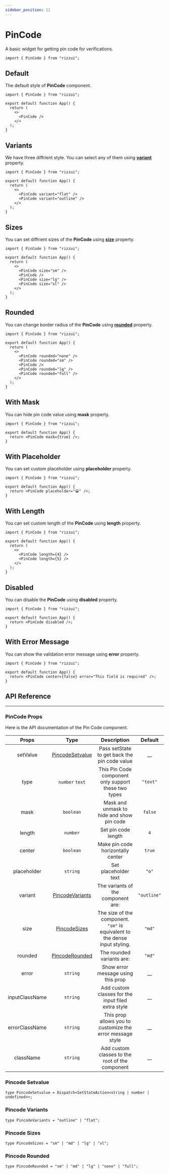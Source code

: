 ```yaml
---
sidebar_position: 11
---
```



# PinCode

A basic widget for getting pin code for verifications.

```tsx
import { PinCode } from "rizzui";
```

<div className="mb-20 md:mb-28" />

## Default

The default style of **PinCode** component.

<Paper>
  <PinCode />
</Paper>

```tsx
import { PinCode } from "rizzui";

export default function App() {
  return (
    <>
      <PinCode />
    </>
  );
}
```

<div className="mb-16" />

## Variants

We have three diffrient style. You can select any of them using [**variant**](#pincode-variants) property.

<Paper className="flex-row flex-wrap gap-4">
  <PinCode variant="outline" />
  <PinCode variant="flat" />
</Paper>

```tsx
import { PinCode } from "rizzui";

export default function App() {
  return (
    <>
      <PinCode variant="flat" />
      <PinCode variant="outline" />
    </>
  );
}
```

<div className="mb-16" />

## Sizes

You can set diffrient sizes of the **PinCode** using [**size**](#pincode-sizes) property.

<Paper className="gap-6 justify-start items-start">
  <PinCode size="sm" />
  <PinCode />
  <PinCode size="lg" />
  <PinCode size="xl" />
</Paper>

```tsx
import { PinCode } from "rizzui";

export default function App() {
  return (
    <>
      <PinCode size="sm" />
      <PinCode />
      <PinCode size="lg" />
      <PinCode size="xl" />
    </>
  );
}
```

<div className="mb-16" />

## Rounded

You can change border radius of the **PinCode** using [**rounded**](#pincode-rounded) property.

<Paper className="flex-row flex-wrap justify-around items-start gap-8">
  <PinCode rounded="none" />
  <PinCode rounded="sm" />
  <PinCode />
  <PinCode rounded="lg" />
  <PinCode rounded="full" />
</Paper>

```tsx
import { PinCode } from "rizzui";

export default function App() {
  return (
    <>
      <PinCode rounded="none" />
      <PinCode rounded="sm" />
      <PinCode />
      <PinCode rounded="lg" />
      <PinCode rounded="full" />
    </>
  );
}
```

<div className="mb-16" />

## With Mask

You can hide pin code value using **mask** property.

<Paper>
  <PinCode mask={true} />
</Paper>

```tsx
import { PinCode } from "rizzui";

export default function App() {
  return <PinCode mask={true} />;
}
```

<div className="mb-16" />

## With Placeholder

You can set custom placeholder using **placeholder** property.

<Paper>
  <PinCode placeholder="😀" />
</Paper>

```tsx
import { PinCode } from "rizzui";

export default function App() {
  return <PinCode placeholder="😀" />;
}
```

<div className="mb-16" />

## With Length

You can set custom length of the **PinCode** using **length** property.

<Paper className="justify-around flex-row gap-8 flex-wrap">
  <PinCode length={4} />
  <PinCode length={5} />
</Paper>

```tsx
import { PinCode } from "rizzui";

export default function App() {
  return (
    <>
      <PinCode length={4} />
      <PinCode length={5} />
    </>
  );
}
```

<div className="mb-16" />

## Disabled

You can disable the **PinCode** using **disabled** property.

<Paper>
  <PinCode disabled />
</Paper>

```tsx
import { PinCode } from "rizzui";

export default function App() {
  return <PinCode disabled />;
}
```

<div className="mb-16" />

## With Error Message

You can show the validation error message using **error** property.

<Paper>
  <PinCode center={false} error="This field is required" />
</Paper>

```tsx
import { PinCode } from "rizzui";

export default function App() {
  return <PinCode center={false} error="This field is required" />;
}
```

<div className="mb-20" />

## API Reference

<hr />

<div className="mb-10" />

### PinCode Props

Here is the API documentation of the Pin Code component.

<div className="overflow-x-auto">

|     Props      |                 Type                 |                                 Description                                 |   Default   |
| :------------: | :----------------------------------: | :-------------------------------------------------------------------------: | :---------: |
|    setValue    | [PincodeSetvalue](#pincode-setvalue) |                Pass setState to get back the pin code value                 |    \_\_     |
|      type      |           `number` `text`            |            This Pin Code component only support these two types             |  `"text"`   |
|      mask      |              `boolean`               |                  Mask and unmask to hide and show pin code                  |   `false`   |
|     length     |               `number`               |                             Set pin code length                             |     `4`     |
|     center     |              `boolean`               |                      Make pin code horizontally center                      |   `true`    |
|  placeholder   |               `string`               |                            Set placeholder text                             |    `"o"`    |
|    variant     | [PincodeVariants](#pincode-variants) |                     The variants of the component are:                      | `"outline"` |
|      size      |    [PincodeSizes](#pincode-sizes)    | The size of the component. `"sm"` is equivalent to the dense input styling. |   `"md"`    |
|    rounded     |  [PincodeRounded](#pincode-rounded)  |                          The rounded variants are:                          |   `"md"`    |
|     error      |               `string`               |                     Show error message using this prop                      |    \_\_     |
| inputClassName |               `string`               |             Add custom classes for the input filed extra style              |    \_\_     |
| errorClassName |               `string`               |          This prop allows you to customize the error message style          |    \_\_     |
|   className    |               `string`               |               Add custom classes to the root of the component               |    \_\_     |

</div>

<div className="mb-10" />

### Pincode Setvalue

```tsx
type PincodeSetvalue = Dispatch<SetStateAction<string | number | undefined>>;
```

<div className="mb-10" />

### Pincode Variants

```tsx
type PincodeVariants = "outline" | "flat";
```

<div className="mb-10" />

### Pincode Sizes

```tsx
type PincodeSizes = "sm" | "md" | "lg" | "xl";
```

<div className="mb-10" />

### Pincode Rounded

```tsx
type PincodeRounded = "sm" | "md" | "lg" | "none" | "full";
```
